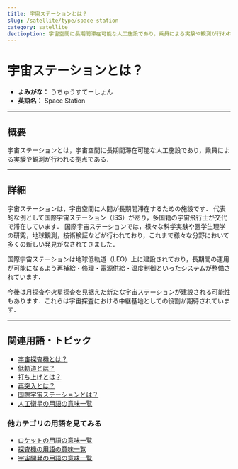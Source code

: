 ```yaml
---
title: 宇宙ステーションとは？
slug: /satellite/type/space-station
category: satellite
dectioption: 宇宙空間に長期間滞在可能な人工施設であり，乗員による実験や観測が行われる拠点のことである宇宙ステーションの意味・定義・内容について解説します．
---
```



<Head>
  <script type="application/ld+json">
    {`{
      "@context": "https://schema.org",
      "@type": "DefinedTerm",
      "name": "宇宙ステーション",
      "inDefinedTermSet": "https://www.space-portal.org",
      "termCode": "satellite/type/space-station",
      "description": "宇宙空間に長期間滞在可能な人工施設であり，乗員による実験や観測が行われる拠点のことである宇宙ステーションの意味・定義・内容について解説します．",
      "url": "https://www.space-portal.org/docs/satellite/type/space-station"
    }`}
  </script>
</Head>

# 宇宙ステーションとは？

- **よみがな：** うちゅうすてーしょん  
- **英語名：** Space Station  

---

## 概要

宇宙ステーションとは，宇宙空間に長期間滞在可能な人工施設であり，乗員による実験や観測が行われる拠点である．

---

## 詳細

宇宙ステーションは，宇宙空間に人間が長期間滞在するための施設です．
代表的な例として国際宇宙ステーション（ISS）があり，多国籍の宇宙飛行士が交代で滞在しています．
国際宇宙ステーションでは，様々な科学実験や医学生理学の研究，地球観測，技術検証などが行われており，これまで様々な分野において多くの新しい発見がなされてきました．

国際宇宙ステーションは地球低軌道（LEO）上に建設されており，長期間の運用が可能になるよう再補給・修理・電源供給・温度制御といったシステムが整備されています．

今後は月探査や火星探査を見据えた新たな宇宙ステーションが建設される可能性もあります．これらは宇宙探査における中継基地としての役割が期待されています．

---

## 関連用語・トピック

- [宇宙探査機とは？](/docs/explorer/space-probe)
- [低軌道とは？](/docs/orbit/type/low-earth-orbit)
- [打ち上げとは？](/docs/rocket/launch/launch)
- [再突入とは？](/docs/explorer/technology/reentry)
- [国際宇宙ステーションとは？](/docs/satellite/index/iss)
- [人工衛星の用語の意味一覧](/docs/category/satellite)

### 他カテゴリの用語を見てみる
- [ロケットの用語の意味一覧](/docs/category/rocket)
- [探査機の用語の意味一覧](/docs/category/explorer)
- [宇宙開発の用語の意味一覧](/docs/category/glossary)
